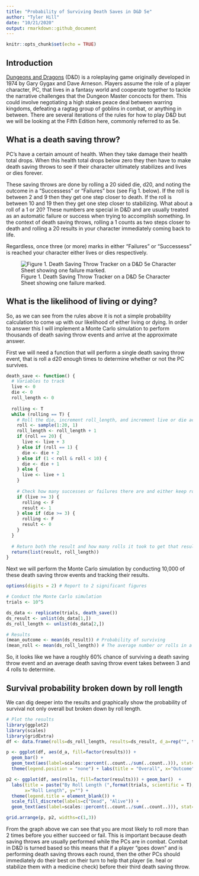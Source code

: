 ```yaml
---
title: "Probability of Surviving Death Saves in D&D 5e"
author: "Tyler Hill"
date: "10/21/2020"
output: rmarkdown::github_document
---
```


```r
knitr::opts_chunk$set(echo = TRUE)
```

## Introduction
[Dungeons and Dragons](https://en.wikipedia.org/wiki/Dungeons_%26_Dragons) (D&D) is a roleplaying game originally developed in 1974 by Gary Gygax and Dave Arneson. Players assume the role of a player character, PC, that lives in a fantasy world and cooperate together to tackle the narrative challenges that the Dungeon Master concocts for them. This could involve negotiating a high stakes peace deal between warring kingdoms, defeating a ragtag group of goblins in combat, or anything in between. There are several iterations of the rules for how to play D&D but we will be looking at the Fifth Edition here, commonly referred to as 5e.

## What is a death saving throw?
PC's have a certain amount of health. When they take damage their health total drops. When this health total drops below zero they then have to make death saving throws to see if their character ultimately stabilizes and lives or dies forever.

These saving throws are done by rolling a 20 sided die, d20, and noting the outcome in a "Successess" or "Failures" box (see Fig 1. below). If the roll is between 2 and 9 then they get one step closer to death. If the roll is between 10 and 19 then they get one step closer to stabilizing. What about a roll of a 1 or 20? These numbers are special in D&D and are usually treated as an automatic failure or success when trying to accomplish something. In the context of death saving throws, rolling a 1 counts as two steps closer to death and rolling a 20 results in your character immediately coming back to life.

Regardless, once three (or more) marks in either "Failures" or "Successess" is reached your character either lives or dies respectively.

![Figure 1. Death Saving Throw Tracker on a D&D 5e Character Sheet showing one failure marked.](death_save_box.png)

## What is the likelihood of living or dying?
So, as we can see from the rules above it is not a simple probability calculation to come up with our likelihood of either living or dying. In order to answer this I will implement a Monte Carlo simulation to perform thousands of death saving throw events and arrive at the approximate answer.

First we will need a function that will perform a single death saving throw event, that is roll a d20 enough times to determine whether or not the PC survives.

```r
death_save <- function() {
  # Variables to track
  live <- 0
  die <- 0
  roll_length <- 0
  
  rolling <- T
  while (rolling == T) {
    # Roll the die, increment roll_length, and increment live or die accordingly
    roll <- sample(1:20, 1)
    roll_length <- roll_length + 1
    if (roll == 20) {
      live <- live + 3
    } else if (roll == 1) {
      die <- die + 2
    } else if (1 < roll & roll < 10) {
      die <- die + 1
    } else {
      live <- live + 1
    }
    
    # Check how many successes or failures there are and either keep rolling or not
    if (live >= 3) {
      rolling <- F
      result <- 1
    } else if (die >= 3) {
      rolling <- F
      result <- 0
    }
  }
  
  # Return both the result and how many rolls it took to get that result in a list
  return(list(result, roll_length))
}
```

Next we will perform the Monte Carlo simulation by conducting 10,000 of these death saving throw events and tracking their results.

```r
options(digits = 2) # Report to 2 significant figures

# Conduct the Monte Carlo simulation
trials <- 10^5

ds_data <- replicate(trials, death_save())
ds_result <- unlist(ds_data[1,])
ds_roll_length <- unlist(ds_data[2,])

# Results
(mean_outcome <- mean(ds_result)) # Probability of surviving
(mean_roll <- mean(ds_roll_length)) # The average number or rolls in a death saving throw event
```

So, it looks like we have a roughly 60% chance of surviving a death saving throw event and an average death saving throw event takes between 3 and 4 rolls to determine. 

## Survival probability broken down by roll length
We can dig deeper into the results and graphically show the probability of survival not only overall but broken down by roll length.

```r
# Plot the results
library(ggplot2)
library(scales)
library(gridExtra)
df <- data.frame(rolls=ds_roll_length, results=ds_result, d_a=rep("", trials))

p <- ggplot(df, aes(d_a, fill=factor(results))) + 
  geom_bar() +
  geom_text(aes(label=scales::percent(..count../sum(..count..))), stat='count', position="stack", vjust=1.2) +
  theme(legend.position = "none") + labs(title = "Overall", x="Outcome", y="Simulations")

p2 <- ggplot(df, aes(rolls, fill=factor(results))) + geom_bar()  + 
  labs(title = paste("By Roll Length (",format(trials, scientific = T), " simulations)", sep=""), 
       x="Roll Length", y="") +
  theme(legend.title = element_blank()) + 
  scale_fill_discrete(labels=c("Dead", "Alive")) +
  geom_text(aes(label=scales::percent(..count../sum(..count..))), stat='count', position="stack", vjust=1.2) 

grid.arrange(p, p2, widths=c(1,3))
```

From the graph above we can see that you are most likely to roll more than 2 times before you either succeed or fail. This is important because death saving throws are usually performed while the PCs are in combat. Combat in D&D is turned based so this means that if a player "goes down" and is performing death saving throws each round, then the other PCs should immediately do their best on their turn to help that player (ie. heal or stabilize them with a medicine check) before their third death saving throw.